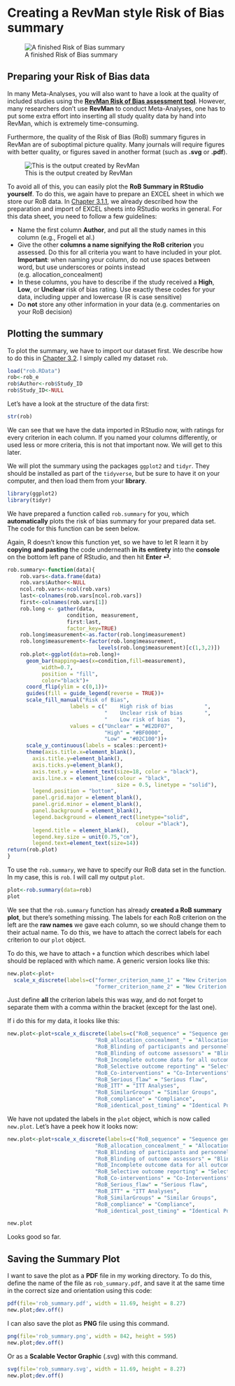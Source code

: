 # Creating a RevMan style Risk of Bias summary

![A finished Risk of Bias summary](robplot.png)

## Preparing your Risk of Bias data

In many Meta-Analyses, you will also want to have a look at the quality of included studies using the [**RevMan Risk of Bias assessment tool**](https://handbook-5-1.cochrane.org/chapter_8/8_6_presentation_of_assessments_of_risk_of_bias.htm). However, many researchers don't use **RevMan** to conduct Meta-Analyses, one has to put some extra effort into inserting all study quality data by hand into RevMan, which is extremely time-consuming.

Furthermore, the quality of the Risk of Bias (RoB) summary figures in RevMan are of suboptimal picture quality. Many journals will require figures with better quality, or figures saved in another format (such as **.svg** or **.pdf**).

![This is the output created by RevMan](robsummaryrevman.png)

To avoid all of this, you can easily plot the **RoB Summary in RStudio yourself**.
To do this, we again have to prepare an EXCEL sheet in which we store our RoB data. In [Chapter 3.1.1](#excel_preparation), we already described how the preparation and import of EXCEL sheets into RStudio works in general. For this data sheet, you need to follow a few guidelines:

* Name the first column **Author**, and put all the study names in this column (e.g., Frogeli et al.)
* Give the other **columns a name signifying the RoB criterion** you assessed. Do this for all criteria you want to have included in your plot. **Important**: when naming your column, do not use spaces between word, but use underscores or points instead (e.g. allocation_concealment)
* In these columns, you have to describe if the study received a **High**, **Low**, or **Unclear** risk of bias rating. Use exactly these codes for your data, including upper and lowercase (R is case sensitive)
* Do **not** store any other information in your data (e.g. commentaries on your RoB decision)

## Plotting the summary

To plot the summary, we have to import our dataset first. We describe how to do this in [Chapter 3.2](#import_excel). I simply called my dataset `rob`.

```r
load("rob.RData")
rob<-rob_e
rob$Author<-rob$Study_ID
rob$Study_ID<-NULL

```

Let's have a look at the structure of the data first:

```r
str(rob)
```

We can see that we have the data imported in RStudio now, with ratings for every criterion in each column. If you named your columns differently, or used less or more criteria, this is not that important now. We will get to this later.

We will plot the summary using the packages `ggplot2` and `tidyr`. They should be installed as part of the `tidyverse`, but be sure to have it on your computer, and then load them from your **library**.

```r
library(ggplot2)
library(tidyr)
```

We have prepared a function called `rob.summary` for you, which **automatically** plots the risk of bias summary for your prepared data set. The code for this function can be seen below.

Again, R doesn't know this function yet, so we have to let R learn it by **copying and pasting** the code underneath **in its entirety** into the **console** on the bottom left pane of RStudio, and then hit **Enter ⏎**.

```r
rob.summary<-function(data){
    rob.vars<-data.frame(data)
    rob.vars$Author<-NULL
    ncol.rob.vars<-ncol(rob.vars)
    last<-colnames(rob.vars[ncol.rob.vars])
    first<-colnames(rob.vars[1])
    rob.long <- gather(data,
                   condition, measurement,
                   first:last,
                   factor_key=TRUE)
    rob.long$measurement<-as.factor(rob.long$measurement)
    rob.long$measurement<-factor(rob.long$measurement,
                             levels(rob.long$measurement)[c(1,3,2)])
    rob.plot<-ggplot(data=rob.long)+
      geom_bar(mapping=aes(x=condition,fill=measurement),
           width=0.7,
           position = "fill",
           color="black")+
      coord_flip(ylim = c(0,1))+
      guides(fill = guide_legend(reverse = TRUE))+
      scale_fill_manual("Risk of Bias",
                    labels = c("    High risk of bias          ",
                               "    Unclear risk of bias       ",
                               "    Low risk of bias  "),
                    values = c("Unclear" = "#E2DF07",
                               "High" = "#BF0000",
                               "Low" = "#02C100"))+
      scale_y_continuous(labels = scales::percent)+
      theme(axis.title.x=element_blank(),
        axis.title.y=element_blank(),
        axis.ticks.y=element_blank(),
        axis.text.y = element_text(size=18, color = "black"),
        axis.line.x = element_line(colour = "black",
                                   size = 0.5, linetype = "solid"),
        legend.position = "bottom",
        panel.grid.major = element_blank(),
        panel.grid.minor = element_blank(),
        panel.background = element_blank(),
        legend.background = element_rect(linetype="solid",
                                         colour ="black"),
        legend.title = element_blank(),
        legend.key.size = unit(0.75,"cm"),
        legend.text=element_text(size=14))
return(rob.plot)
}
```

To use the `rob.summary`, we have to specify our RoB data set in the function. In my case, this is `rob`. I will call my output `plot`.

```r
plot<-rob.summary(data=rob)
plot
```


We see that the `rob.summary` function has already **created a RoB summary plot**, but there's something missing. The labels for each RoB criterion on the left are the **raw names** we gave each column, so we should change them to their actual name. To do this, we have to attach the correct labels for each criterion to our `plot` object.

To do this, we have to attach `+` a function which describes which label should be replaced with which name. A generic version looks like this:

```r
new.plot<-plot+
  scale_x_discrete(labels=c("former_criterion_name_1" = "New Criterion Name 1", 
                            "former_criterion_name_2" = "New Criterion Name 2"))

```

Just define **all** the criterion labels this was way, and do not forget to separate them with a comma within the bracket (except for the last one).

If i do this for my data, it looks like this:

```r
new.plot<-plot+scale_x_discrete(labels=c("RoB_sequence" = "Sequence generation",
                            "RoB_allocation_concealment_" = "Allocation Concealment",
                            "RoB_Blinding of participants and personnel" = "Blinding of participants and personnel",
                            "RoB_Blinding of outcome assessors" = "Blinding of outcome assessors",
                            "RoB_Incomplete outcome data for all outcomes" = "Incomplete outcome data",
                            "RoB_Selective outcome reporting" = "Selective outcome reporting",
                            "RoB_Co-interventions" = "Co-Interventions",
                            "RoB_Serious_flaw" = "Serious flaw",
                            "RoB_ITT" = "ITT Analyses",
                            "RoB_SimilarGroups" = "Similar Groups",
                            "RoB_compliance" = "Compliance",
                            "RoB_identical_post_timing" = "Identical Post Timing"))
```

We have not updated the labels in the `plot` object, which is now called `new.plot`. Let's have a peek how it looks now:

```r
new.plot<-plot+scale_x_discrete(labels=c("RoB_sequence" = "Sequence generation",
                            "RoB_allocation_concealment_" = "Allocation Concealment",
                            "RoB_Blinding of participants and personnel" = "Blinding of participants and personnel",
                            "RoB_Blinding of outcome assessors" = "Blinding of outcome assessors",
                            "RoB_Incomplete outcome data for all outcomes" = "Incomplete outcome data",
                            "RoB_Selective outcome reporting" = "Selective outcome reporting",
                            "RoB_Co-interventions" = "Co-Interventions",
                            "RoB_Serious_flaw" = "Serious flaw",
                            "RoB_ITT" = "ITT Analyses",
                            "RoB_SimilarGroups" = "Similar Groups",
                            "RoB_compliance" = "Compliance",
                            "RoB_identical_post_timing" = "Identical Post Timing"))
```

```r
new.plot
```

Looks good so far.  

## Saving the Summary Plot {#saving}

I want to save the plot as a **PDF** file in my working directory. To do this, define the name of the file as `rob_summary.pdf`, and save it at the same time in the correct size and orientation using this code:

```r
pdf(file='rob_summary.pdf', width = 11.69, height = 8.27) 
new.plot;dev.off() 
```

I can also save the plot as **PNG** file using this command.

```r
png(file='rob_summary.png', width = 842, height = 595) 
new.plot;dev.off() 
```

Or as a **Scalable Vector Graphic** (.svg) with this command.

```r
svg(file='rob_summary.svg', width = 11.69, height = 8.27) 
new.plot;dev.off() 
```

